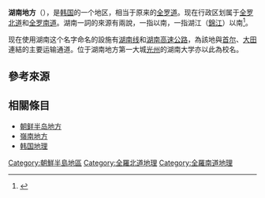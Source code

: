 {{Infobox Korean name|
|image=Jeolla-Do(honam) map.PNG|
hangul=호남 지방|
hanja=湖南地方|
mr=Honam Chipang|
rr=Honam Jibang|
}}
{{not|湖南省}}
'''湖南地方'''（{{lang-ko|호남 지방}}），是[[韩国|韩国]]的一个地区，相当于原来的[[全罗道|全罗道]]。现在行政区划属于[[全罗北道|全罗北道]]和[[全罗南道|全罗南道]]。湖南一詞的來源有兩說，一指{{Link-ko|碧骨堤|벽골제|碧骨堤湖}}以南，一指湖江（[[錦江_(韓國)|錦江]]）以南<ref name="由來">{{Cite book |title=韓國的地理資源與文物 |author=林先渝 |publisher=[[臺灣商務印書館|臺灣商務印書館]] |date=2006 |isbn=9789570520378 |page=頁132}}</ref>。

现在使用湖南这个名字命名的設施有[[湖南线|湖南线]]和[[湖南高速公路_(韓國)|湖南高速公路]]，為該地與[[首尔|首尔]]、[[大田|大田]]連結的主要运输通道。位于湖南地方第一大城[[光州廣域市|光州]]的湖南大学亦以此為校名。
==參考來源==
{{references}}
==相關條目==
*[[朝鲜半岛地方|朝鲜半岛地方]]
*[[嶺南地方|嶺南地方]]
*[[韩国地理|韩国地理]]
{{朝鲜半岛地方区分}}
[[Category:朝鮮半島地區|Category:朝鮮半島地區]]
[[Category:全羅北道地理|Category:全羅北道地理]]
[[Category:全羅南道地理|Category:全羅南道地理]]